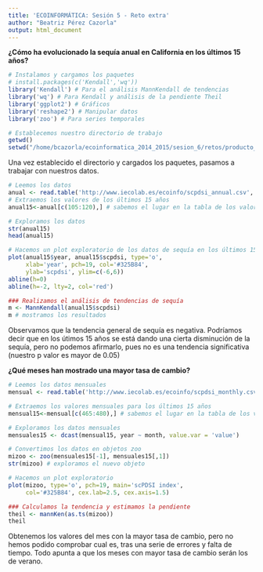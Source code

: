 ```yaml
---
title: 'ECOINFORMÁTICA: Sesión 5 - Reto extra'
author: "Beatriz Pérez Cazorla"
output: html_document
---
```


**¿Cómo ha evolucionado la sequía anual en California en los últimos 15 años?** 
```r

# Instalamos y cargamos los paquetes
# install.packages(c('Kendall','wq'))
library('Kendall') # Para el análisis MannKendall de tendencias
library('wq') # Para Kendall y análisis de la pendiente Theil
library('ggplot2') # Gráficos
library('reshape2') # Manipular datos
library('zoo') # Para series temporales

# Establecemos nuestro directorio de trabajo
getwd()
setwd("/home/bcazorla/ecoinformatica_2014_2015/sesion_6/retos/producto_1")
```
Una vez establecido el directorio y cargados los paquetes, pasamos a trabajar con nuestros datos.

```r
# Leemos los datos
anual <- read.table('http://www.iecolab.es/ecoinfo/scpdsi_annual.csv', header = TRUE, sep=',')
# Extraemos los valores de los últimos 15 años
anual15<-anual[c(105:120),] # sabemos el lugar en la tabla de los valores de los últimos 15 años porque hemos realizado una exploración de los datos, por ejemplo, con la función View()

# Exploramos los datos
str(anual15)
head(anual15)

# Hacemos un plot exploratorio de los datos de sequía en los últimos 15 años
plot(anual15$year, anual15$scpdsi, type='o',
     xlab='year', pch=19, col='#325B84',
     ylab='scpdsi', ylim=c(-6,6))
abline(h=0)
abline(h=-2, lty=2, col='red')

### Realizamos el análisis de tendencias de sequía
m <- MannKendall(anual15$scpdsi)
m # mostramos los resultados

```
Observamos que la tendencia general de sequía es negativa. Podríamos decir que en los útimos 15 años se está dando una cierta disminución de la sequía, pero no podemos afirmarlo, pues no es una tendencia significativa (nuestro p valor es mayor de 0.05)


**¿Qué meses han mostrado una mayor tasa de cambio?** 
```r
# Leemos los datos mensuales
mensual <- read.table('http://www.iecolab.es/ecoinfo/scpdsi_monthly.csv', header = TRUE, sep=',')

# Extraemos los valores mensuales para los últimos 15 años
mensual15<-mensual[c(465:480),] # sabemos el lugar en la tabla de los valores de los últimos 15 años porque hemos realizado una exploración de los datos, por ejemplo, con la función View()

# Exploramos los datos mensuales
mensuales15 <- dcast(mensual15, year ~ month, value.var = 'value')   

# Convertimos los datos en objetos zoo
mizoo <- zoo(mensuales15[-1], mensuales15[,1])
str(mizoo) # exploramos el nuevo objeto

# Hacemos un plot exploratorio
plot(mizoo, type='o', pch=19, main='scPDSI index',
     col='#325B84', cex.lab=2.5, cex.axis=1.5)

### Calculamos la tendencia y estimamos la pendiente
theil <- mannKen(as.ts(mizoo))
theil


```
Obtenemos los valores del mes con la mayor tasa de cambio, pero no hemos podido comprobar cual es, tras una serie de errores y falta de tiempo. Todo apunta a que los meses con mayor tasa de cambio serán los de verano.
